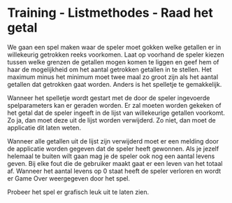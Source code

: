 # Training - Listmethodes - Raad het getal

We gaan een spel maken waar de speler moet gokken welke getallen er in willekeurig getrokken reeks voorkomen. Laat op voorhand de speler kiezen tussen welke grenzen de getallen mogen komen te liggen en geef hem of haar de mogelijkheid om het aantal getrokken getallen in te stellen. Het maximum minus het minimum moet twee maal zo groot zijn als het aantal getallen dat getrokken gaat worden. Anders is het spelletje te gemakkelijk.

Wanneer het spelletje wordt gestart met de door de speler ingevoerde spelparameters kan er geraden worden. Er zal moeten worden gekeken of het getal dat de speler ingeeft in de lijst van willekeurige getallen voorkomt. Zo ja, dan moet deze uit de lijst worden verwijderd. Zo niet, dan moet de applicatie dit laten weten.

Wanneer alle getallen uit de lijst zijn verwijderd moet er een melding door de applicatie worden gegeven dat de speler heeft gewonnen. Als je jezelf helemaal te buiten wilt gaan mag je de speler ook nog een aantal levens geven. Bij elke fout die de gebruiker maakt gaat er een leven van het totaal af. Wanneer het aantal levens op 0 staat heeft de speler verloren en wordt er Game Over weergegeven door het spel.

Probeer het spel er grafisch leuk uit te laten zien.